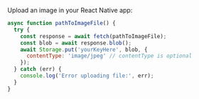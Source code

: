Upload an image in your React Native app:

```javascript
async function pathToImageFile() {
  try {
    const response = await fetch(pathToImageFile);
    const blob = await response.blob();
    await Storage.put('yourKeyHere', blob, {
      contentType: 'image/jpeg' // contentType is optional
    });
  } catch (err) {
    console.log('Error uploading file:', err);
  }
}
```
